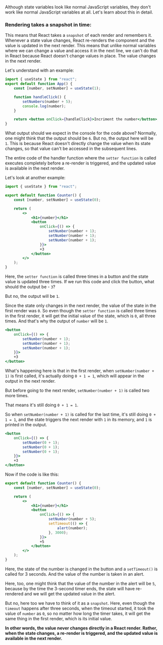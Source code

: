 Although state variables look like normal JavaScript variables, they don't work like normal JavaScript variables at all. Let's learn about this in detail.

### Rendering takes a snapshot in time:

This means that React takes a `snapshot` of each render and remembers it. Whenever a state value changes, React re-renders the component and the value is updated in the next render. This means that unlike normal variables where we can change a value and access it in the next line, we can't do that in React because React doesn't change values in place. The value changes in the next render.

Let's understand with an example:

```jsx filename="App.jsx" showLineNumbers
import { useState } from "react";
export default function App() {
    const [number, setNumber] = useState(1);

    function handleClick() {
        setNumbers(number + 5);
        console.log(number);
    }

    return <button onClick={handleClick}>Incriment the number</button>;
}
```

What output should we expect in the console for the code above? Normally, one might think that the output should be `6`. But no, the output here will be `1`. This is because React doesn't directly change the value when its state changes, so that value can't be accessed in the subsequent lines.

The entire code of the handler function where the `setter function` is called executes completely before a re-render is triggered, and the updated value is available in the next render.

Let's look at another example:

```jsx filename="App.jsx" showLineNumbers
import { useState } from "react";

export default function Counter() {
    const [number, setNumber] = useState(0);

    return (
        <>
            <h1>{number}</h1>
            <button
                onClick={() => {
                    setNumber(number + 1);
                    setNumber(number + 1);
                    setNumber(number + 1);
                }}>
                +3
            </button>
        </>
    );
}
```

Here, the `setter function` is called three times in a button and the state value is updated three times. If we run this code and click the button, what should the output be - `3`?

But no, the output will be `1`.

Since the state only changes in the next render, the value of the state in the first render was `0`. So even though the `setter function` is called three times in the first render, it will get the initial value of the state, which is `0`, all three times. And that's why the output of `number` will be `1`.

```jsx filename="App.jsx" showLineNumbers
<button
    onClick={() => {
        setNumber(number + 1);
        setNumber(number + 1);
        setNumber(number + 1);
    }}>
    +3
</button>
```

What's happening here is that in the first render, when `setNumber(number + 1)` is first called, it's actually doing `0 + 1 = 1`, which will appear in the output in the next render.

But before going to the next render, `setNumber(number + 1)` is called two more times.

That means it's still doing `0 + 1 = 1`.

So when `setNumber(number + 1)` is called for the last time, it's still doing `0 + 1 = 1`, and the state triggers the next render with `1` in its memory, and `1` is printed in the output.

```jsx filename="App.jsx" showLineNumbers
<button
    onClick={() => {
        setNumber(0 + 1);
        setNumber(0 + 1);
        setNumber(0 + 1);
    }}>
    +3
</button>
```

Now if the code is like this:

```jsx filename="App.jsx" showLineNumbers
export default function Counter() {
    const [number, setNumber] = useState(0);

    return (
        <>
            <h1>{number}</h1>
            <button
                onClick={() => {
                    setNumber(number + 5);
                    setTimeout(() => {
                        alert(number);
                    }, 3000);
                }}>
                +5
            </button>
        </>
    );
}
```

Here, the state of the number is changed in the button and a `setTimeout()` is called for 3 seconds. And the value of the number is taken in an alert.

Here, too, one might think that the value of the number in the alert will be `5`, because by the time the 3-second timer ends, the state will have re-rendered and we will get the updated value in the alert.

But no, here too we have to think of it as a `snapshot`. Here, even though the `timeout` happens after three seconds, when the timeout started, it took the value of `number` as `0`, so no matter how long the timer takes, it will get the same thing in the first render, which is its initial value.

**In other words, the value never changes directly in a React render. Rather, when the state changes, a re-render is triggered, and the updated value is available in the next render.**

